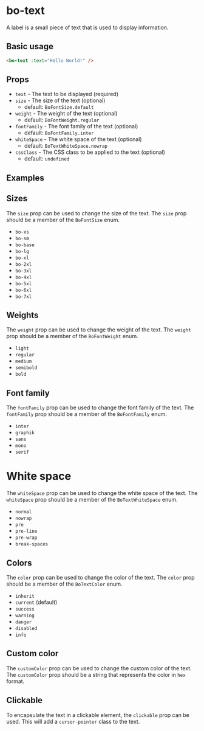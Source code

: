 
<Meta
	title="Components/bo-text"
	component={BoTextStories.BoText}
/>

# bo-text

A label is a small piece of text that is used to display information.

## Basic usage

```html
<bo-text :text="Hello World!" />
```

## Props

- `text` - The text to be displayed (required)
- `size` - The size of the text (optional)
  - default: `BoFontSize.default`
- `weight` - The weight of the text (optional)
  - default: `BoFontWeight.regular`
- `fontFamily` - The font family of the text (optional)
  - default: `BoFontFamily.inter`
- `whiteSpace` - The white space of the text (optional)
  - default: `BoTextWhiteSpace.nowrap`
- `cssClass` - The CSS class to be applied to the text (optional)
  - default: `undefined`

## Examples

<Canvas of={BoTextStories.Example} />
<Controls of={BoTextStories.Example} />

## Sizes

The `size` prop can be used to change the size of the text. The `size` prop should be a member of the `BoFontSize` enum.

- `bo-xs`
- `bo-sm`
- `bo-base`
- `bo-lg`
- `bo-xl`
- `bo-2xl`
- `bo-3xl`
- `bo-4xl`
- `bo-5xl`
- `bo-6xl`
- `bo-7xl`

<Canvas of={BoTextStories.Sizes} />

## Weights

The `weight` prop can be used to change the weight of the text. The `weight` prop should be a member of the `BoFontWeight` enum.

- `light`
- `regular`
- `medium`
- `semibold`
- `bold`

<Canvas of={BoTextStories.Weights} />

## Font family

The `fontFamily` prop can be used to change the font family of the text. The `fontFamily` prop should be a member of the `BoFontFamily` enum.

- `inter`
- `graphik`
- `sans`
- `mono`
- `serif`

<Canvas of={BoTextStories.FontFamilies} />

# White space

The `whiteSpace` prop can be used to change the white space of the text. The `whiteSpace` prop should be a member of the `BoTextWhiteSpace` enum.

- `normal`
- `nowrap`
- `pre`
- `pre-line`
- `pre-wrap`
- `break-spaces`

<Canvas of={BoTextStories.WhiteSpace} />

## Colors

The `color` prop can be used to change the color of the text. The `color` prop should be a member of the `BoTextColor` enum.

- `inherit`
- `current` (default)
- `success`
- `warning`
- `danger`
- `disabled`
- `info`

<Canvas of={BoTextStories.Colors} />

## Custom color

The `customColor` prop can be used to change the custom color of the text.
The `customColor` prop should be a string that represents the color in `hex` format.

<Canvas of={BoTextStories.CustomColor} />

## Clickable

To encapsulate the text in a clickable element, the `clickable` prop can be used.
This will add a `cursor-pointer` class to the text.

<Canvas of={BoTextStories.Clickable} />
